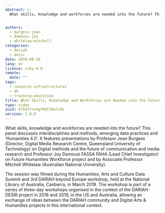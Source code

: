```yaml
---
abstract: >-
  What skills, knowledge and workforces are needed into the future? This panel discusses interdisciplines and methods, emerging data practices and ‘Humanities 4.0’. It features presentations by Professor Jean Burgess (Director, Digital Media Research Centre, Queensland University of Technology) on Digital methods and the future of communication and media research and Professor Joy Damousi FASSA FAHA (Lead Chief Investigator) on Future Humanities Workforce project and by Associate Professor Mitchell Whitelaw (Australian National University).


authors:
  - burgess-jean
  - damousi-joy
  - whitelaw-mitchell
categories:
  - dariah
  - desir
date: 2019-08-20
lang: en
licence: ccby-4.0
remote:
  date: ""
tags:
  - research-infrastructures
  - dh
  - training-education
title: What Skills, Knowledge and Workforces are Needed into the Future?
type: video
uuid: X7GX7fro4gfRQTJUelv9s
version: 1.0.0
---
```


What skills, knowledge and workforces are needed into the future? This panel discusses interdisciplines and methods, emerging data practices and ‘Humanities 4.0’. It features presentations by Professor Jean Burgess (Director, Digital Media Research Centre, Queensland University of Technology) on Digital methods and the future of communication and media research and Professor Joy Damousi FASSA FAHA (Lead Chief Investigator) on Future Humanities Workforce project and by Associate Professor Mitchell Whitelaw (Australian National University).

The session was filmed during the Humanities, Arts and Culture Data Summit and 3rd DARIAH beyond Europe workshop, held at the National Library of Australia, Canberra, in March 2019. The workshop is part of a series of three-day workshops organised in the context of the DARIAH-DESIR project in 2018 and 2019, in the US and Australia, allowing an exchange of ideas between the DARIAH community and Digital Arts & Humanities projects in this international context.

<VideoCard
  title="What Skills, Knowledge and Workforces are Needed into the Future?"
  id="RimXqdWuejE"
  image="/assets/images/cms/resources/what-skills-knowledge-workforces-needed/skills-workforce-futures.png"
/>
